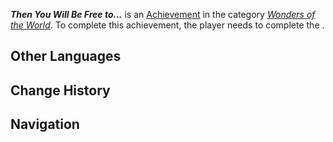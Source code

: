 {{Stub}}
{{Achievement Infobox
|id           = 81566
|order id     = 1561
|category     = Wonders of the World
|description  = Say goodbye to your saurian companion.
|requirements = Complete ''[[Someday, We All Must Walk Alone]]''
|primogems    = 5
|tracking     = 
|topic        = 
|type         = Quest
|quest        = Someday, We All Must Walk Alone
|hidden       = 1
}}
'''''Then You Will Be Free to...''''' is an [[Achievement]] in the category ''[[Wonders of the World]]''. To complete this achievement, the player needs to complete the {{Quest|Someday, We All Must Walk Alone}}.

<!--
==Gameplay Notes==
* 

==Gallery==
{{Preview
|size=300px
|file=
|caption=
}}

==Video Guides==
{{EVT
|video1   = 
|caption1 = 
}}
-->
==Other Languages==
{{Other Languages
|en       = Then You Will Be Free to...
|zhs      = 往后你可自由地…
|zhs_rm   = 
|zht      = 往後你可自由地…
|zht_rm   = 
|zh_tl    = 
|ja       = 君はもう自由だ…
|ja_rm    = Kimi wa Mou Jiyuuda...
|ja_tl    = You Are Now Free...
|ko       = 앞으로 자유롭게 살아가렴…
|ko_tl    = Live Freely from Now On...
|es       = (Pequeñín) es un saurio libre...
|es_tl    = {{Little One}} Is a Free Saurian...
|fr       = Libre ensuite...
|fr_tl    = Free Then...
|ru       = Вернись, свободный, к стихиям!
|ru_tl    = 
|th       = 
|vi       = Từ Giờ Về Sau Ngươi Sẽ Được Tự Do...
|vi_tl    = 
|de       = Dann steht es dir frei ...
|de_tl    = 
|id       = Kini Kamu Bebas ....
|id_tl    = 
|pt       = Agora, Você Está Livre...
|pt_tl    = 
|tr       = Artık Özgürce...
|tr_tl    = 
|it       = Torna libero e vivi felice...
|it_tl    = 
}}

==Change History==
{{Change History|5.5}}

==Navigation==
{{Achievement Navbox}}